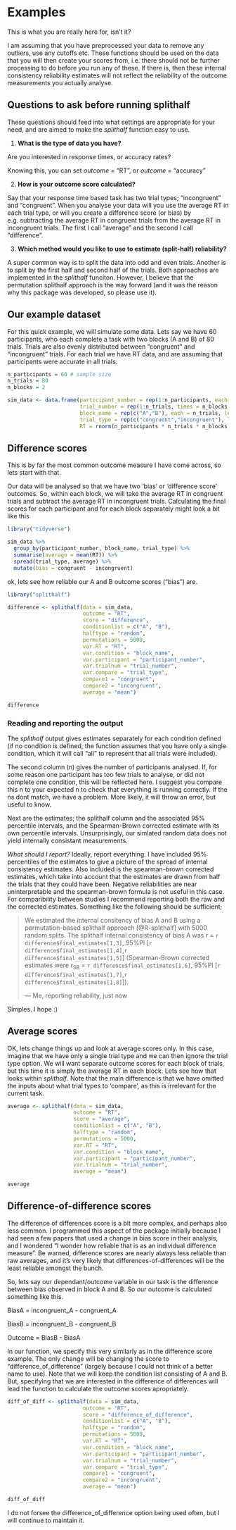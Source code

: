 # Examples

This is what you are really here for, isn't it?

I am assuming that you have preprocessed your data to remove any outliers, use any cutoffs etc. These functions should be used on the data that you will then create your scores from, i.e. there should not be further processing to do before you run any of these. If there is, then these internal consistency reliability estimates will not reflect the reliability of the outcome measurements you actually analyse. 


## Questions to ask before running splithalf

These questions should feed into what settings are appropriate for your need, and are aimed to make the _splithalf_ function easy to use. 

1. **What is the type of data you have? **

Are you interested in response times, or accuracy rates?

Knowing this, you can set _outcome_ = "RT", or _outcome_ = "accuracy"


2. **How is your outcome score calculated?**

Say that your response time based task has two trial types; "incongruent" and "congruent". When you analyse your data will you use the average RT in each trial type, or will you create a difference score (or bias) by e.g. subtracting the average RT in congruent trials from the average RT in incongruent trials. The first I call "average" and the second I call "difference". 


3. **Which method would you like to use to estimate (split-half) reliability?**

A super common way is to split the data into odd and even trials. Another is to split by the first half and second half of the trials. Both approaches are implemented in the _splithalf_ funciton. However, I believe that the permutation splithalf approach is the way forward (and it was the reason why this package was developed, so please use it).


## Our example dataset

For this quick example, we will simulate some data. Lets say we have 60 participants, who each complete a task with two blocks (A and B) of 80 trials. Trials are also evenly distributed between "congruent" and "incongruent" trials. For each trial we have RT data, and are assuming that participants were accurate in all trials. 

```{r}
n_participants = 60 # sample size
n_trials = 80
n_blocks = 2

sim_data <- data.frame(participant_number = rep(1:n_participants, each = n_blocks * n_trials),
                       trial_number = rep(1:n_trials, times = n_blocks * n_participants),
                       block_name = rep(c("A","B"), each = n_trials, length.out = n_participants * n_trials * n_blocks),
                       trial_type = rep(c("congruent","incongruent"), length.out = n_participants * n_trials * n_blocks),
                       RT = rnorm(n_participants * n_trials * n_blocks, 500, 200))


```


## Difference scores

This is by far the most common outcome measure I have come across, so lets start with that. 

Our data will be analysed so that we have two 'bias' or 'difference score' outcomes. So, within each block, we will take the average RT in congruent trials and subtract the average RT in incongruent trials. Calculating the final scores for each participant and for each block separately might look a bit like this

```{r comment = NA, echo = FALSE, message = FALSE}
library("tidyverse")

sim_data %>%
  group_by(participant_number, block_name, trial_type) %>%
  summarise(average = mean(RT)) %>%
  spread(trial_type, average) %>%
  mutate(bias = congruent - incongruent)

```


ok, lets see how reliable our A and B outcome scores ("bias") are.


```{r message = FALSE, comment = NA, results = 'hide', warning = FALSE}
library("splithalf")

difference <- splithalf(data = sim_data,
                        outcome = "RT",
                        score = "difference",
                        conditionlist = c("A", "B"),
                        halftype = "random",
                        permutations = 5000,
                        var.RT = "RT",
                        var.condition = "block_name",
                        var.participant = "participant_number",
                        var.trialnum = "trial_number",
                        var.compare = "trial_type",
                        compare1 = "congruent",
                        compare2 = "incongruent",
                        average = "mean")


```

```{r echo = FALSE, comment = NA}
difference

```


### Reading and reporting the output

The _splithalf_ output gives estimates separately for each condition defined (if no condition is defined, the function assumes that you have only a single condition, which it will call "all" to represent that all trials were included). 

The second column (n) gives the number of participants analysed. If, for some reason one participant has too few trials to analyse, or did not complete one condition, this will be reflected here. I suggest you compare this n to your expected n to check that everything is running correctly. If the ns dont match, we have a problem. More likely, it will throw an error, but useful to know. 

Next are the estimates; the splithalf column and the associated 95% percentile intervals, and the Spearman-Brown corrected estimate with its own percentile intervals. Unsurprisingly, our simlated random data does not yield internally consistant measurements. 

*What should I report?* Ideally, report everything. I have included 95% percentiles of the estimates to give a picture of the spread of internal consistency estimates. Also included is the spearman-brown corrected estimates, which take into account that the estimates are drawn from half the trials that they could have been. Negative reliabilities are near uninterpretable and the spearman-brown formula is not useful in this case. For comparibility between studies I recommend reporting both the raw and the corrected estimates. Something like the following should be sufficient; 

> We estimated the internal consitency of bias A and B using a permutation-based splithalf approach [@R-splithalf] with 5000 random splits. The splithalf internal consistency of bias A was _r_ = `r difference$final_estimates[1,3]`, 95%PI [`r difference$final_estimates[1,4]`,`r difference$final_estimates[1,5]`] (Spearman-Brown corrected estimates were _r_~SB~ = `r difference$final_estimates[1,6]`, 95%PI [`r difference$final_estimates[1,7]`,`r difference$final_estimates[1,8]`]). 
>
> --- Me, reporting reliability, just now

Simples. I hope :)


## Average scores

OK, lets change things up and look at average scores only. In this case, imagine that we have only a single trial type and we can then ignore the trial type option. We will want separate outcome scores for each block of trials, but this time it is simply the average RT in each block. Lets see how that looks within _splithalf_. Note that the main difference is that we have omitted the inputs about what trial types to 'compare', as this is irrelevant for the current task.

```{r message = FALSE, comment = NA, results = 'hide'}
average <- splithalf(data = sim_data,
                     outcome = "RT",
                     score = "average",
                     conditionlist = c("A", "B"),
                     halftype = "random",
                     permutations = 5000,
                     var.RT = "RT",
                     var.condition = "block_name",
                     var.participant = "participant_number",
                     var.trialnum = "trial_number",
                     average = "mean")

```

```{r echo = FALSE, comment = NA}
average

```




## Difference-of-difference scores

The difference of differences score is a bit more complex, and perhaps also less common. I programmed this aspect of the package initially because I had seen a few papers that used a change in bias score in their analysis, and I wondered "I wonder how reliable that is as an individual difference measure". Be warned, difference scores are nearly always less reliable than raw averages, and it's very likely that differences-of-differences will be the least reliable amongst the bunch. 

So, lets say our dependant/outcome variable in our task is the difference between bias observed in block A and B. So our outcome is calculated something like this. 

BiasA = incongruent_A - congruent_A

BiasB = incongruent_B - congruent_B

Outcome = BiasB - BiasA

In our function, we specify this very similarly as in the difference score example. The only change will be changing the score to "difference_of_difference" (largely because I could not think of a better name to use). Note that we will keep the condition list consisting of A and B. But, specifying that we are interested in the difference of differences will lead the function to calculate the outcome scores apropriately. 

```{r message = FALSE, comment = NA, results = 'hide'}

diff_of_diff <- splithalf(data = sim_data,
                        outcome = "RT",
                        score = "difference_of_difference",
                        conditionlist = c("A", "B"),
                        halftype = "random",
                        permutations = 5000,
                        var.RT = "RT",
                        var.condition = "block_name",
                        var.participant = "participant_number",
                        var.trialnum = "trial_number",
                        var.compare = "trial_type",
                        compare1 = "congruent",
                        compare2 = "incongruent",
                        average = "mean")


```

```{r echo = FALSE, comment = NA}
diff_of_diff

```

I do not forsee the difference_of_difference option being used often, but I will continue to maintain it.
